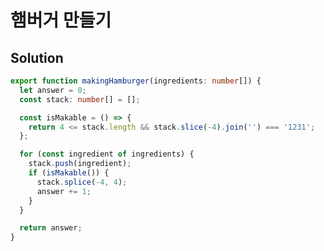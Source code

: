 # 햄버거 만들기

## Solution

```typescript filename="solution.ts" copy
export function makingHamburger(ingredients: number[]) {
  let answer = 0;
  const stack: number[] = [];

  const isMakable = () => {
    return 4 <= stack.length && stack.slice(-4).join('') === '1231';
  };

  for (const ingredient of ingredients) {
    stack.push(ingredient);
    if (isMakable()) {
      stack.splice(-4, 4);
      answer += 1;
    }
  }

  return answer;
}
```
